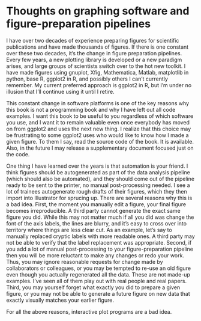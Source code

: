 # Thoughts on graphing software and figure-preparation pipelines

I have over two decades of experience preparing figures for scientific publications and have made thousands of figures. If there is one constant over these two decades, it's the change in figure preparation pipelines. Every few years, a new plotting library is developed or a new paradigm arises, and large groups of scientists switch over to the hot new toolkit. I have made figures using gnuplot, Xfig, Mathematica, Matlab, matplotlib in python, base R, ggplot2 in R, and possibly others I can't currently remember. My current preferred approach is ggplot2 in R, but I'm under no illusion that I'll continue using it until I retire.

This constant change in software platforms is one of the key reasons why this book is not a programming book and why I have left out all code examples. I want this book to be useful to you regardless of which software you use, and I want it to remain valuable even once everybody has moved on from ggplot2 and uses the next new thing. I realize that this choice may be frustrating to some ggplot2 uses who would like to know how I made a given figure. To them I say, read the source code of the book. It is available. Also, in the future I may release a supplementary document focused just on the code.

One thing I have learned over the years is that automation is your friend. I think figures should be autogenerated as part of the data analysis pipeline (which should also be automated), and they should come out of the pipeline ready to be sent to the printer, no manual post-processing needed. I see a lot of trainees autogenerate rough drafts of their figures, which they then import into Illustrator for sprucing up. There are several reasons why this is a bad idea. First, the moment you manually edit a figure, your final figure becomes irreproducible. A third party cannot generate the exact same figure you did. While this may not matter much if all you did was change the font of the axis labels, the lines are blurry, and it's easy to cross over into territory where things are less clear cut. As an example, let's say to manually replaced cryptic labels with more readable ones. A third party may not be able to verify that the label replacement was appropriate. Second, if you add a lot of manual post-processing to your figure-preparation pipeline then you will be more reluctant to make any changes or redo your work. Thus, you may ignore reasonable requests for change made by collaborators or colleagues, or you may be tempted to re-use an old figure even though you actually regenerated all the data. These are not made-up examples. I've seen all of them play out with real people and real papers. Third, you may yourself forget what exactly you did to prepare a given figure, or you may not be able to generate a future figure on new data that exactly visually matches your earlier figure.

For all the above reasons, interactive plot programs are a bad idea. 



